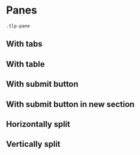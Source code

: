 
<Meta of={PaneStories}/>

# Panes

<code>.tlp-pane</code>

<Canvas withToolbar={true} of={PaneStories.Pane}></Canvas>

<Controls></Controls>

## With tabs

<Canvas withToolbar={true} of={PaneStories.PaneWithTabs}></Canvas>

## With table

<Canvas withToolbar={true} of={PaneStories.PaneWithTable}></Canvas>

## With submit button

<Canvas withToolbar={true} of={PaneStories.PaneWithSubmitButton}></Canvas>

## With submit button in new section

<Canvas withToolbar={true} of={PaneStories.PaneWithSubmitButtonInNewSection}></Canvas>

## Horizontally split

<Canvas withToolbar={true} of={PaneStories.HorizontallySplitPane}></Canvas>

## Vertically split

<Canvas withToolbar={true} of={PaneStories.VerticallySplitPane}></Canvas>

